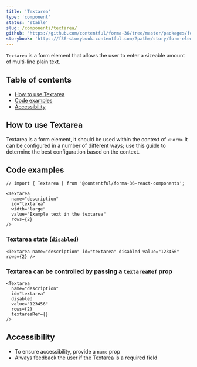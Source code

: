 ```yaml
---
title: 'Textarea'
type: 'component'
status: 'stable'
slug: /components/textarea/
github: 'https://github.com/contentful/forma-36/tree/master/packages/forma-36-react-components/src/components/Textarea'
storybook: 'https://f36-storybook.contentful.com/?path=/story/form-elements-textarea--basic'
---
```


`Textarea` is a form element that allows the user to enter a sizeable amount of multi-line plain text.

## Table of contents

- [How to use Textarea](#how-to-use-Textarea)
- [Code examples](#code-examples)
- [Accessibility](#accessibility)

## How to use Textarea

Textarea is a form element, it should be used within the context of `<Form>`
It can be configured in a number of different ways; use this guide to determine the best configuration based on the context.

## Code examples

```tsx
// import { Textarea } from '@contentful/forma-36-react-components';

<Textarea
  name="description"
  id="textarea"
  width="large"
  value="Example text in the textarea"
  rows={2}
/>
```

### Textarea state (`disabled`)

```tsx
<Textarea name="description" id="textarea" disabled value="123456" rows={2} />
```

### Textarea can be controlled by passing a `textareaRef` prop

```tsx
<Textarea
  name="description"
  id="textarea"
  disabled
  value="123456"
  rows={2}
  textareaRef={}
/>
```

## Accessibility

- To ensure accessibility, provide a `name` prop
- Always feedback the user if the Textarea is a required field
